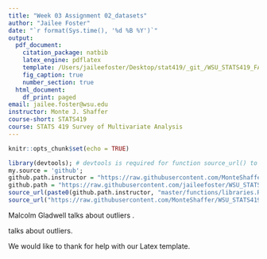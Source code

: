 ```yaml
---
title: "Week 03 Assignment 02_datasets"
author: "Jailee Foster"
date: "`r format(Sys.time(), '%d %B %Y')`"
output:
  pdf_document:
    citation_package: natbib
    latex_engine: pdflatex
    template: /Users/jaileefoster/Desktop/stat419/_git_/WSU_STATS419_FALL2020/latex-templates/homework.tex
    fig_caption: true
    number_section: true
  html_document:
    df_print: paged
email: jailee.foster@wsu.edu
instructor: Monte J. Shaffer
course-short: STATS419
course: STATS 419 Survey of Multivariate Analysis
---
```


```r
knitr::opts_chunk$set(echo = TRUE)
```

```r
library(devtools); # devtools is required for function source_url() to work
my.source = 'github';
github.path.instructor = "https://raw.githubusercontent.com/MonteShaffer/WSU_STATS419_FALL2020/";
github.path = "https://raw.githubusercontent.com/jaileefoster/WSU_STATS419_FALL2020/";
source_url(paste0(github.path.instructor, "master/functions/libraries.R"));
source_url("https://raw.githubusercontent.com/MonteShaffer/WSU_STATS419_FALL2020/master/functions/functions-imdb.R"); 
```

Malcolm Gladwell\footnote{asdf} talks about outliers \citep{Gladwell:2008}.

\citet{Gladwell:2008} talks about outliers.

We would like to thank \citet{Rmarkdown:Latex:Templates} for help with our Latex template. 
